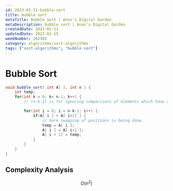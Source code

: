 ```yaml
---
id: 2023-01-11-bubble-sort
title: bubble sort
metaTitle: Bubble Sort | Anas's Digital Garden
metaDescription: bubble sort | Anas's Digital Garden
createdDate: 2023-01-11
updatedDate: 2023-01-15
weekNumber: 202302
category: algorithms/sort-algorithms
tags: ["sort-algorithms", "bubble-sort"]
---
```


# Bubble Sort

```java
void bubble_sort( int A[ ], int n ) {
    int temp;
    for(int k = 0; k< n-1; k++) {
        // (n-k-1) is for ignoring comparisons of elements which have already been compared in earlier iterations

        for(int i = 0; i < n-k-1; i++) {
            if(A[ i ] > A[ i+1] ) {
                // here swapping of positions is being done.
                temp = A[ i ];
                A[ i ] = A[ i+1 ];
                A[ i + 1] = temp;
            }
        }
    }
}
```

## Complexity Analysis

$$
O(n^2)
$$

